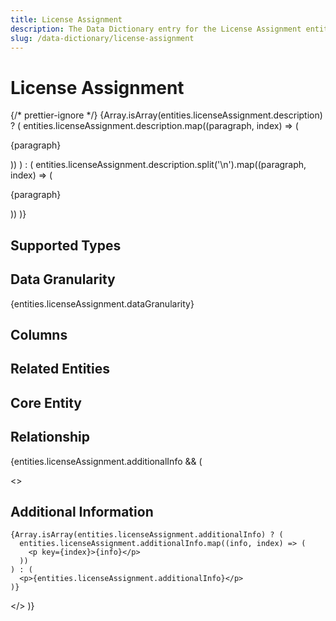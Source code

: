 ```yaml
---
title: License Assignment
description: The Data Dictionary entry for the License Assignment entity
slug: /data-dictionary/license-assignment
---
```



# License Assignment

{/* prettier-ignore */}
{Array.isArray(entities.licenseAssignment.description) ? (
  entities.licenseAssignment.description.map((paragraph, index) => (
    <p key={index}>{paragraph}</p>
))
) : (
entities.licenseAssignment.description.split('\n').map((paragraph, index) => (

<p key={index}>{paragraph}</p>
)) )}

## Supported Types

<SupportedTypesTable supportedTypes={entities.licenseAssignment.supportedTypes} />

## Data Granularity

{entities.licenseAssignment.dataGranularity}

## Columns

<ColumnsTable columns={entities.licenseAssignment.columns} />

## Related Entities

<RelatedEntitiesList relatedEntities={entities.licenseAssignment.relatedEntities} />

## Core Entity

<CoreEntityTable coreEntities={entities.licenseAssignment.coreEntity} />

## Relationship

<RelationshipTable
  relationship={entities.licenseAssignment.relationship}
  simple={true}
/>

{entities.licenseAssignment.additionalInfo && (

  <>
    <h2>Additional Information</h2>

    {Array.isArray(entities.licenseAssignment.additionalInfo) ? (
      entities.licenseAssignment.additionalInfo.map((info, index) => (
        <p key={index}>{info}</p>
      ))
    ) : (
      <p>{entities.licenseAssignment.additionalInfo}</p>
    )}

  </>
)}
